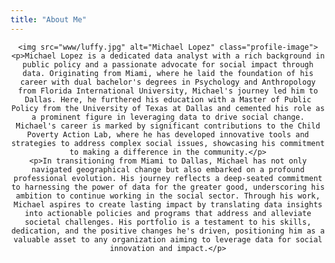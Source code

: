 ```yaml
---
title: "About Me"
---
```


::: {=html}
<style>
.profile-image {
    width: 150px;
    height: 150px;
    border-radius: 50%;
    margin: 20px auto; /* Center in the div */
}
.text-center {
    text-align: center;
}
</style>
:::

<div class="text-center">
    <img src="www/luffy.jpg" alt="Michael Lopez" class="profile-image">
    <p>Michael Lopez is a dedicated data analyst with a rich background in public policy and a passionate advocate for social impact through data. Originating from Miami, where he laid the foundation of his career with dual bachelor's degrees in Psychology and Anthropology from Florida International University, Michael's journey led him to Dallas. Here, he furthered his education with a Master of Public Policy from the University of Texas at Dallas and cemented his role as a prominent figure in leveraging data to drive social change. Michael's career is marked by significant contributions to the Child Poverty Action Lab, where he has developed innovative tools and strategies to address complex social issues, showcasing his commitment to making a difference in the community.</p>
    <p>In transitioning from Miami to Dallas, Michael has not only navigated geographical change but also embarked on a profound professional evolution. His journey reflects a deep-seated commitment to harnessing the power of data for the greater good, underscoring his ambition to continue working in the social sector. Through his work, Michael aspires to create lasting impact by translating data insights into actionable policies and programs that address and alleviate societal challenges. His portfolio is a testament to his skills, dedication, and the positive changes he's driven, positioning him as a valuable asset to any organization aiming to leverage data for social innovation and impact.</p>
</div>